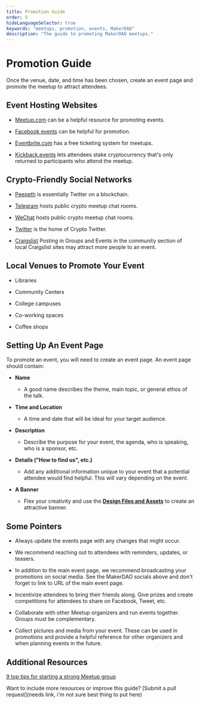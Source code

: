 ```yaml
---
title: Promotion Guide
order: 5
hideLanguageSelector: true
keywords: "meetups, promotion, events, MakerDAO"
description: "The guide to promoting MakerDAO meetups."
---
```


# Promotion Guide

Once the venue, date, and time has been chosen, create an event page and promote the meetup to attract attendees.

## Event Hosting Websites

<List>

- [Meetup.com](https://www.meetup.com/) can be a helpful resource for promoting events.

- [Facebook events](https://www.facebook.com/help/572885262883136/?helpref=hc_fnav) can be helpful for promotion.

- [Eventbrite.com](https://www.eventbrite.com) has a free ticketing system for meetups.

- [Kickback.events](https://kickback.events) lets attendees stake cryptocurrency that's only returned to participants who attend the meetup.

</List>

## Crypto-Friendly Social Networks

<List>

- [Peepeth](https://peepeth.com/) is essentially Twitter on a blockchain.

- [Telegram](https://telegram.org/) hosts public crypto meetup chat rooms.

- [WeChat](https://web.wechat.com/) hosts public crypto meetup chat rooms.

- [Twitter](https://twitter.com/) is the home of Crypto Twitter.

- [Craigslist](https://www.craigslist.org/) Posting in Groups and Events in the community section of local Craigslist sites may attract more people to an event.

</List>

## Local Venues to Promote Your Event

<List>

- Libraries

- Community Centers

- College campuses

- Co-working spaces

- Coffee shops

</List>

## Setting Up An Event Page

To promote an event, you will need to create an event page. An event page should contain:

<List>

- **Name**

  - A good name describes the theme, main topic, or general ethos of the talk.

- **Time and Location**

  - A time and date that will be ideal for your target audience.

- **Description**

  - Describe the purpose for your event, the agenda, who is speaking, who is a sponsor, etc.

- **Details ("How to find us", etc.)**

  - Add any additional information unique to your event that a potential attendee would find helpful. This will vary depending on the event.

- **A Banner**
  - Flex your creativity and use the [**Design Files and Assets**](https://www.notion.so/makerdao/Maker-Brand-ac517c82ff9a43089d0db5bb2ee045a4) to create an attractive banner.

</List>

## Some Pointers

<List>

- Always update the events page with any changes that might occur.

- We recommend reaching out to attendees with reminders, updates, or teasers.

- In addition to the main event page, we recommend broadcasting your
  promotions on social media. See the MakerDAO socials above and don't forget to link to URL of the main event page.

- Incentivize attendees to bring their friends along. Give prizes and create competitions for attendees to share on Facebook, Tweet, etc.

- Collaborate with other Meetup organizers and run events together. Groups must be complementary.

- Collect pictures and media from your event. These can be used in promotions and provide a helpful reference for other organizers and when planning events in the future.

</List>

## Additional Resources

[9 top tips for starting a strong Meetup group](https://helpfullee.com/meetup-tips/)

<Callout>

Want to include more resources or improve this guide? [Submit a pull request](needs link, i'm not sure best thing to put here)

</Callout>

